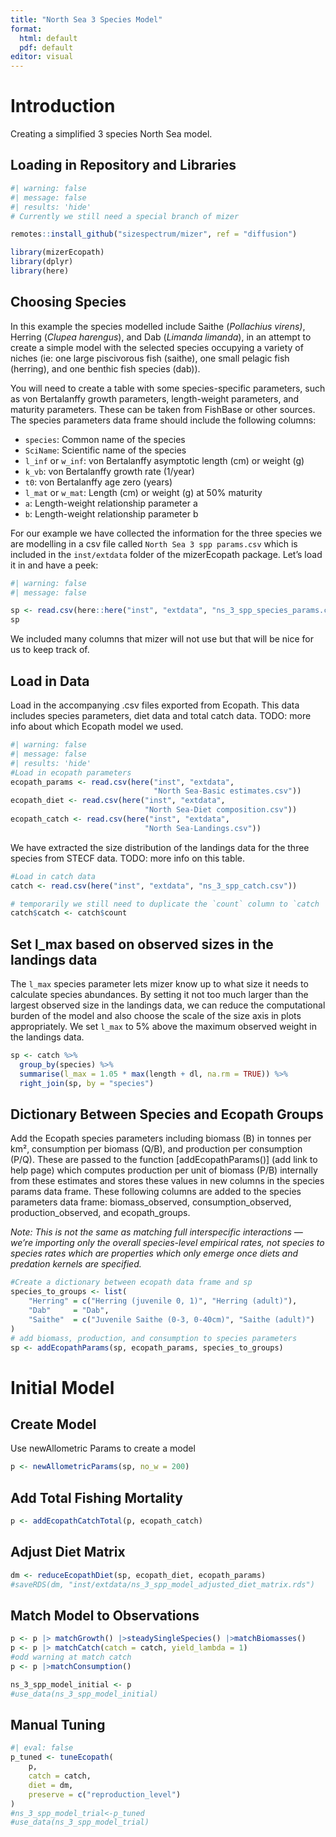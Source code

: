 ```yaml
---
title: "North Sea 3 Species Model"
format:
  html: default
  pdf: default
editor: visual
---
```


# Introduction

Creating a simplified 3 species North Sea model.

## Loading in Repository and Libraries

```r
#| warning: false
#| message: false
#| results: 'hide'
# Currently we still need a special branch of mizer

remotes::install_github("sizespectrum/mizer", ref = "diffusion")

library(mizerEcopath)
library(dplyr)
library(here)
```

## Choosing Species

In this example the species modelled include Saithe (*Pollachius virens)*, Herring (*Clupea harengus*), and Dab (*Limanda limanda*), in an attempt to create a simple model with the selected species occupying a variety of niches (ie: one large piscivorous fish (saithe), one small pelagic fish (herring), and one benthic fish species (dab)).

You will need to create a table with some species-specific parameters, such as von Bertalanffy growth parameters, length-weight parameters, and maturity parameters. These can be taken from FishBase or other sources. The species parameters data frame should include the following columns:

-   `species`: Common name of the species
-   `SciName`: Scientific name of the species
-   `l_inf` or `w_inf`: von Bertalanffy asymptotic length (cm) or weight (g)
-   `k_vb`: von Bertalanffy growth rate (1/year)
-   `t0`: von Bertalanffy age zero (years)
-   `l_mat` or `w_mat`: Length (cm) or weight (g) at 50% maturity
-   `a`: Length-weight relationship parameter a
-   `b`: Length-weight relationship parameter b

For our example we have collected the information for the three species we are modelling in a csv file called `North Sea 3 spp params.csv` which is included in the `inst/extdata` folder of the mizerEcopath package. Let's load it in and have a peek:

```r
#| warning: false
#| message: false

sp <- read.csv(here::here("inst", "extdata", "ns_3_spp_species_params.csv"))
sp
```

We included many columns that mizer will not use but that will be nice for us to keep track of.

## Load in Data

Load in the accompanying .csv files exported from Ecopath. This data includes species parameters, diet data and total catch data. TODO: more info about which Ecopath model we used.

```r
#| warning: false
#| message: false
#| results: 'hide'
#Load in ecopath parameters
ecopath_params <- read.csv(here("inst", "extdata",
                                "North Sea-Basic estimates.csv"))
ecopath_diet <- read.csv(here("inst", "extdata",
                              "North Sea-Diet composition.csv"))
ecopath_catch <- read.csv(here("inst", "extdata",
                              "North Sea-Landings.csv"))
```

We have extracted the size distribution of the landings data for the three species from STECF data. TODO: more info on this table.
```r
#Load in catch data
catch <- read.csv(here("inst", "extdata", "ns_3_spp_catch.csv"))

# temporarily we still need to duplicate the `count` column to `catch
catch$catch <- catch$count
```

## Set l_max based on observed sizes in the landings data

The `l_max` species parameter lets mizer know up to what size it needs to calculate species abundances. By setting it not too much larger than the largest observed size in the landings data, we can reduce the computational burden of the model and also choose the scale of the size axis in plots appropriately. We set `l_max` to 
5% above the maximum observed weight in the landings data.

```r
sp <- catch %>%
  group_by(species) %>%
  summarise(l_max = 1.05 * max(length + dl, na.rm = TRUE)) %>%
  right_join(sp, by = "species")
```

## Dictionary Between Species and Ecopath Groups

Add the Ecopath species parameters including biomass (B) in tonnes per km², consumption per biomass (Q/B), and production per consumption (P/Q). These are passed to the function \[addEcopathParams()\] (add link to help page) which computes production per unit of biomass (P/B) internally from these estimates and stores these values in new columns in the species params data frame. These following columns are added to the species parameters data frame: biomass_observed, consumption_observed, production_observed, and ecopath_groups.

*Note: This is not the same as matching full interspecific interactions — we’re importing only the overall species-level empirical rates, not species to species rates which are properties which only emerge once diets and predation kernels are specified.*

```r
#Create a dictionary between ecopath data frame and sp
species_to_groups <- list(
    "Herring" = c("Herring (juvenile 0, 1)", "Herring (adult)"),
    "Dab"     = "Dab",
    "Saithe"  = c("Juvenile Saithe (0-3, 0-40cm)", "Saithe (adult)")
)
# add biomass, production, and consumption to species parameters
sp <- addEcopathParams(sp, ecopath_params, species_to_groups)
```



# Initial Model

## Create Model

Use newAllometric Params to create a model

```r
p <- newAllometricParams(sp, no_w = 200)
```

## Add Total Fishing Mortality

```r
p <- addEcopathCatchTotal(p, ecopath_catch)
```

## Adjust Diet Matrix

```r
dm <- reduceEcopathDiet(sp, ecopath_diet, ecopath_params)
#saveRDS(dm, "inst/extdata/ns_3_spp_model_adjusted_diet_matrix.rds")
```

## Match Model to Observations

```r
p <- p |> matchGrowth() |>steadySingleSpecies() |>matchBiomasses()
p <- p |> matchCatch(catch = catch, yield_lambda = 1) 
#odd warning at match catch
p <- p |>matchConsumption()

ns_3_spp_model_initial <- p
#use_data(ns_3_spp_model_initial)
```

## Manual Tuning

```r
#| eval: false
p_tuned <- tuneEcopath(
    p, 
    catch = catch, 
    diet = dm,
    preserve = c("reproduction_level")
)
#ns_3_spp_model_trial<-p_tuned
#use_data(ns_3_spp_model_trial)

```
